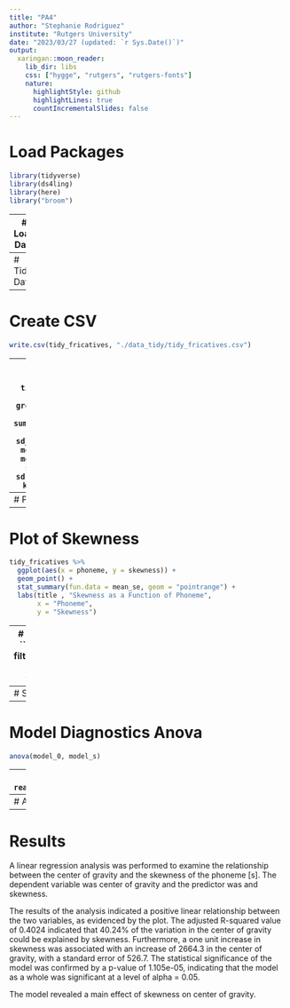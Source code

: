 ```yaml
---
title: "PA4"
author: "Stephanie Rodriguez"
institute: "Rutgers University"
date: "2023/03/27 (updated: `r Sys.Date()`)"
output:
  xaringan::moon_reader:
    lib_dir: libs
    css: ["hygge", "rutgers", "rutgers-fonts"]
    nature:
      highlightStyle: github
      highlightLines: true
      countIncrementalSlides: false
---
```

# Load Packages
```r
library(tidyverse)
library(ds4ling)
library(here)
library("broom")
```

---
# Load Data

```r
read_csv(file = "./data_raw/fricatives/fricatives.csv")
data_fricatives <- read_csv(file = "./data_raw/fricatives/fricatives.csv")

fricatives_data <- read.csv(here("data_raw","fricatives","fricatives.csv"))
```

---
# Tidy Data
```r
tidy_fricatives <- data_fricatives %>% 
  pivot_longer(
    cols = c("s_cog", "sh_cog"), 
    names_to = "phoneme", 
    values_to = "cog") %>% 
  pivot_longer(
    cols = c("s_skewness", "sh_skewness"), 
    names_to = "phoneme1", 
    values_to = "skewness") %>% 
  unite(phoneme , phoneme1) %>% 
  relocate(phoneme, .before = cog) 
```

---
# Create CSV

```r
write.csv(tidy_fricatives, "./data_tidy/tidy_fricatives.csv")
```

---
# Descriptive Stats
```r
tidy_fricatives %>% 
  group_by(phoneme) %>% 
  summarise(mean_cog = mean(cog), sd_cog = sd(cog), mean_skewness = mean(skewness), sd_skewness = sd(skewness)) %>% 
  knitr::kable()
```

---
# Plot of COG
```r
tidy_fricatives %>% 
ggplot(aes(x = phoneme, y = cog)) + 
  geom_boxplot() + 
  labs(title , "Center of Gravity as a Function of Phoneme",
       x = "Phoneme",
       y = "COG")
```

---
# Plot of Skewness
```r
tidy_fricatives %>% 
  ggplot(aes(x = phoneme, y = skewness)) +
  geom_point() + 
  stat_summary(fun.data = mean_se, geom = "pointrange") +
  labs(title , "Skewness as a Function of Phoneme",
       x = "Phoneme",
       y = "Skewness")
```

---
# Model Summary
```r
phoneme_s <- filter(tidy_fricatives, phoneme == "s_skewness")

model_0 <- lm(cog ~ 1, data = phoneme_s)
model_s <- lm(cog ~ skewness, data = phoneme_s)

summary(model_s)
tidy(model_s) %>% 
  knitr::kable(format = "pandoc")
         
```

---
# Scatterplot
```r
tidy_fricatives %>%
  ggplot(aes(x = skewness, y = cog)) + 
  geom_point() +
  geom_smooth(method = lm) +
  labs(x = "Skewness", y = "COG", title = "Center of Gravity as a Function of Skewness for the [s]")
```

---
# Model Diagnostics Anova
```r
anova(model_0, model_s)
```

---
# Assumptions
```r
assumptions_data <- read.csv(here("data_raw","fricatives","assumptions.csv"))
```

---
# Assumptions Plot
```r
assumptions_data %>% 
  ggplot(aes(x = x, y = y )) +
  geom_point() 
```

---
# Results

A linear regression analysis was performed to examine the relationship between the center of gravity and the skewness of the phoneme [s]. The dependent variable was center of gravity and the predictor was and skewness. 

The results of the analysis indicated a positive linear relationship between the two variables, as evidenced by the plot. The adjusted R-squared value of 0.4024 indicated that 40.24% of the variation in the center of gravity could be explained by skewness. Furthermore, a one unit increase in skewness was associated with an increase of 2664.3 in the center of gravity, with a standard error of 526.7. The statistical significance of the model was confirmed by a p-value of 1.105e-05, indicating that the model as a whole was significant at a level of alpha = 0.05.

The model revealed a main effect of skewness on center of gravity.







